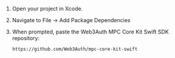 1. Open your project in Xcode.
2. Navigate to File -> Add Package Dependencies
3. When prompted, paste the Web3Auth MPC Core Kit Swift SDK repository:

   ```sh
   https://github.com/Web3Auth/mpc-core-kit-swift
   ```
